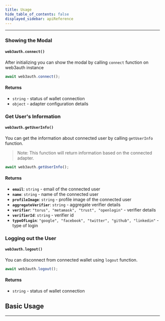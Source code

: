 ```yaml
---
title: Usage
hide_table_of_contents: false
displayed_sidebar: apiReference
---
```


---


### Showing the Modal

#### `web3auth.connect()`

After initializing you can show the modal by calling `connect` function on web3auth instance

```javascript
await web3auth.connect();
```

#### Returns

- `string` - status of wallet connection
- `object` - adapter configuration details

### Get User's Information

#### `web3auth.getUserInfo()`

You can get the information about connected user by calling `getUserInfo` function.

> Note: This function will return information based on the connected adapter.

```javascript
await web3auth.getUserInfo();
```

#### Returns

- **`email`**: `string` - email of the connected user
- **`name`**: `string` - name of the connected user
- **`profileImage`**: `string` - profile image of the connected user
- **`aggregateVerifier`**: `string` - aggregate verifier details
- **`verifier`**: `"torus", "metamask", "trust", "openlogin"` - verifier details
- **`verifierId`**: `string` - verifier id
- **`typeOfLogin`**: `"google", "facebook", "twitter", "github", "linkedin"` - type of login

### Logging out the User

#### `web3auth.logout()`

You can disconnect from connected wallet using `logout` function.

```javascript
await web3auth.logout();
```

#### Returns

- `string` - status of wallet connection

## Basic Usage

---

<BasicExample />

